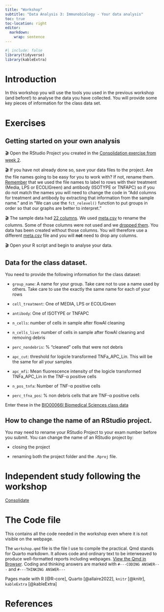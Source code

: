 ```yaml
---
title: "Workshop"
subtitle: "Data Analysis 3: Immunobiology - Your data analysis"
toc: true
toc-location: right
editor: 
  markdown: 
    wrap: sentence
---
```

```r
#| include: false
library(tidyverse)
library(kableExtra)
```

# Introduction

In this workshop you will use the tools you used in the previous workshop (and before!) to analyse the data you have collected. You will provide some key pieces of information for the class data set. 

# Exercises

## Getting started on your own analysis

🎬 Open the RStudio Project you created in the [Consolidation exercise from week 2](../week-2/study_after_workshop.html).

🎬 If you have not already done so, save your data files to the project. Are the file names going to be easy for you to work with? If not, rename them. [Remember](../week-2/workshop.html#make-data-easier-to-work-with) that we used the file names to label to rows with their treatment (Media, LPS or ECOLIGreen) and antibody (ISOTYPE or TNFAPC) so if you do not match the names you will need to change the code in "Add columns for treatment and antibody by extracting that information from the sample name." and in "We can use the `fct_relevel()` function to put groups in order so that our graphs are better to interpret."

🎬 The sample data had [22 columns](../week-2/workshop.html#explore-the-data-structure). We used [meta.csv](../week-2/data-meta/meta.csv) to rename the columns. Some of those columns were not used and we [dropped them](../week-2/workshop.html#drop-the-unused-channels-columns). You data has been created without those columns. You will therefore use a different [meta.csv](../week-2/data-meta/meta.csv) file and you will **not** need to drop any columns.


🎬 Open your R script and begin to analyse your data.



## Data for the class dataset.

You need to provide the following information for the class dataset:

-   `group_name`:	A name for your group. Take care not to use a name used by others. Take care to use the exactly the same name for each of your rows

-   `cell_treatment`:	One of MEDIA, LPS or ECOLIGreen

-   `antibody`:	One of ISOTYPE or TNFAPC

-   `n_cells`:	number of cells in sample after flowAI cleaning

-   `n_cells_live`:	number of cells in sample after flowAI cleaning and removing debris

-   `perc_nondebris`:	% "cleaned" cells that were not debris

-   `apc_cut`:	threshold for logicle transformed TNFa_APC_Lin. This will be the same for all your samples

-   `apc_mfi`:	Mean fluorescence intensity of the logicle transformed TNFa_APC_Lin in the TNF-α positive cells

-   `n_pos_tnfa`:	Number of TNF-α positive cells

-   `perc_tfna_pos`:	% non debris cells that are TNF-α positive cells    

Enter these in the [BIO00066I Biomedical Sciences class data](https://docs.google.com/spreadsheets/d/104EXdgsiIq-FuRF9Ly9zewEVdpkVWbyOwxSAmiqJepg/edit#gid=0)


## How to change the name of an RStudio project.

You may need to rename your RStudio Project to your exam number before you submit. You can change the name of an RStudio project by:

-   closing the project

-   renaming both the project folder and the `.Rproj` file.



# Independent study following the workshop

[Consolidate](study_after_workshop.qmd)

# The Code file

This contains all the code needed in the workshop even where it is not visible on the webpage.

The `workshop.qmd` file is the file I use to compile the practical. Qmd stands for Quarto markdown. It allows code and ordinary text to be interweaved to produce well-formatted reports including webpages. [View the Qmd in Browser](https://github.com/3mmaRand/R4BABS/blob/main/r4babs4/week-4/workshop.qmd). Coding and thinking answers are marked with `#---CODING ANSWER---` and `#---THINKING ANSWER---`

Pages made with R [@R-core], Quarto [@allaire2022], `knitr` [@knitr], `kableExtra` [@kableExtra]

# References

